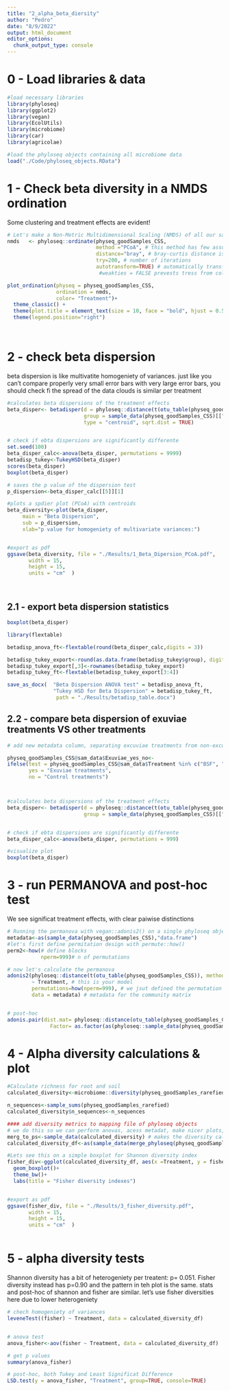 ```yaml
---
title: "2_alpha_beta_diersity"
author: "Pedro"
date: "8/9/2022"
output: html_document
editor_options: 
  chunk_output_type: console
---
```


# 0 - Load libraries & data

```r

#load necessary libraries
library(phyloseq)
library(ggplot2)
library(vegan)
library(EcolUtils)
library(microbiome)
library(car)
library(agricolae)

#load the phyloseq objects containing all microbiome data
load("./Code/phyloseq_objects.RData")

```


# 1 - Check beta diversity in a NMDS ordination
Some clustering and treatment effects are evident!
```r

# Let's make a Non-Metric Multidimensional Scaling (NMDS) of all our samples based on CSS normalization
nmds   <- phyloseq::ordinate(physeq_goodSamples_CSS, 
                             method ="PCoA", # this method has few assumptions and readly accepts different data structures
                             distance="bray", # bray-curtis distance is suitable for sparse data - such as the zero-inflated microbiome data we have
                             try=200, # number of iterations
                             autotransform=TRUE) # automatically transforms your data, if needed. reduces weight of outliers
                              #weakties = FALSE prevests tress from colapsing into zero

plot_ordination(physeq = physeq_goodSamples_CSS, 
                ordination = nmds, 
                color= "Treatment")+ 
  theme_classic() +
  theme(plot.title = element_text(size = 10, face = "bold", hjust = 0.5)) +
  theme(legend.position="right")




```

# 2 - check beta dispersion
beta dispersion is like multivatite homogeniety of variances. just like you can't compare properly very small error bars with very large error bars, you should check fi the spread of the data clouds is similar per treatment
```r


#calculates beta dispersions of the treatment effects
beta_disper<- betadisper(d = phyloseq::distance(t(otu_table(physeq_goodSamples_CSS)), method="bray"),
                         group = sample_data(physeq_goodSamples_CSS)[["Treatment"]],
                         type = "centroid", sqrt.dist = TRUE) 


# check if ebta dispersions are significantly differente
set.seed(100)
beta_disper_calc<-anova(beta_disper, permutations = 9999)
betadisp_tukey<-TukeyHSD(beta_disper)
scores(beta_disper)
boxplot(beta_disper)

# saves the p value of the dispersion test
p_dispersion<-beta_disper_calc[[5]][1] 

#plots a spdier plot (PCoA) with centroids
beta_diversity<-plot(beta_disper,
     main = "Beta Dispersion",
     sub = p_dispersion,
     xlab="p value for homogeniety of multivariate variances:")


#export as pdf
ggsave(beta_diversity, file = "./Results/1_Beta_Dipersion_PCoA.pdf", 
       width = 15, 
       height = 15, 
       units = "cm"  )




```

## 2.1 -  export beta dispersion statistics
```r
boxplot(beta_disper)

library(flextable)

betadisp_anova_ft<-flextable(round(beta_disper_calc,digits = 3))

betadisp_tukey_export<-round(as.data.frame(betadisp_tukey$group), digits = 3)
betadisp_tukey_export[,3]<-rownames(betadisp_tukey_export)
betadisp_tukey_ft<-flextable(betadisp_tukey_export[3:4])

save_as_docx(  "Beta Dispersion ANOVA test" = betadisp_anova_ft, 
               "Tukey HSD for Beta Dispersion" = betadisp_tukey_ft, 
                path = "./Results/betadisp_table.docx")

```

## 2.2 - compare beta dispersion of exuviae treatments VS other treatments


```r
# add new metadata column, separating excuviae treatments from non-excuvie treatments

physeq_goodSamples_CSS@sam_data$Exuviae_yes_no<-
ifelse(test = physeq_goodSamples_CSS@sam_data$Treatment %in% c("BSF", "MW", "HC"),
       yes = "Exuviae treatments",
       no = "Control treatments")



#calculates beta dispersions of the treatment effects
beta_disper<- betadisper(d = phyloseq::distance(t(otu_table(physeq_goodSamples_CSS)), method="bray"),
                         group = sample_data(physeq_goodSamples_CSS)[["Exuviae_yes_no"]]) 


# check if ebta dispersions are significantly differente
beta_disper_calc<-anova(beta_disper, permutations = 999)

#visualize plot
boxplot(beta_disper)

```


# 3 - run PERMANOVA and post-hoc test
We see significat treatment effects, with clear paiwise distinctions

```r
# Running the permanova with vegan::adonis2() on a single phyloseq object is very simple
metadata<-as(sample_data(physeq_goodSamples_CSS),"data.frame")
#let's first define permitation design with permute::how()
perm2<-how(# define blocks
           nperm=999)# n of permutations

# now let's calculate the permanova
adonis2(phyloseq::distance(t(otu_table(physeq_goodSamples_CSS)), method="bray") # this is your distance matrix of OTU abundances 
        ~ Treatment, # this is your model
        permutations=how(nperm=999), # we jsut defined the permutation settings above, you place them here
        data = metadata) # metadata for the community matrix


# post-hoc
adonis.pair(dist.mat= phyloseq::distance(otu_table(physeq_goodSamples_CSS), method="bray"),
              Factor= as.factor(as(phyloseq::sample_data(physeq_goodSamples_CSS),"data.frame")$Treatment))
```


# 4 - Alpha diversity calculations & plot


```r


#Calculate richness for root and soil
calculated_diversity<-microbiome::diversity(physeq_goodSamples_rarefied)

n_sequences<-sample_sums(physeq_goodSamples_rarefied)
calculated_diversity$n_sequences<-n_sequences

#### add diversity metrics to mapping file of phyloseq objects
# we do this so we can perform anovas, acess metadat, make nicer plots, etc
merg_to_ps<-sample_data(calculated_diversity) # makes the diversity calculations  sample_data for phyloseq oject...
calculated_diversity_df<-as(sample_data(merge_phyloseq(physeq_goodSamples_rarefied,merg_to_ps)),"data.frame") # forces sample data of updated phyloseq object into a dataframe

#Lets see this on a simple boxplot for Shannon diversity index
fisher_div<-ggplot(calculated_diversity_df, aes(x =Treatment, y = fisher, fill =Treatment ))+
  geom_boxplot()+
  theme_bw()+
  labs(title = "Fisher diversity indexes")


#export as pdf
ggsave(fisher_div, file = "./Results/3_fisher_diversity.pdf", 
       width = 15, 
       height = 15, 
       units = "cm"  )



```



# 5 - alpha diversity tests
Shannon diversity has a bit of heterogeniety per treatent:  p= 0.051. Fisher diversity instead has p=0.90 and the pattern in teh plot is the same. stats and post-hoc of shannon and fisher are similar.  let's use fisher diversities here due to lower heterogeniety


```r
# chech homogeniety of variances
leveneTest((fisher) ~ Treatment, data = calculated_diversity_df) 


# anova test
anova_fisher<-aov(fisher ~ Treatment, data = calculated_diversity_df)

# get p values
summary(anova_fisher)

# post-hoc, both Tukey and Least Significat Difference
LSD.test(y = anova_fisher, "Treatment", group=TRUE, console=TRUE)


```

